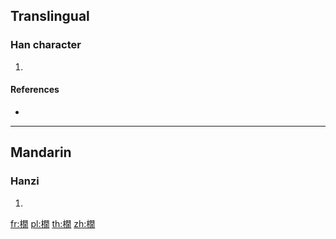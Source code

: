 ==Translingual==

===Han character===
{{Han char|rn=75|rad=木|as=12|sn=16|four=|canj=DANB}}

# {{defn|Han|sort=木12}}

====References====
* {{Han ref|kx=0553.020|dkj=15527|dj=0941.180|hdz=21296.140|uh=6A4C|ud=27212}}

----

==Mandarin==

===Hanzi===
{{cmn-hanzi|pin=[[xiàn]] ([[xian4]])|wg=hsien<sup>4</sup>}}

# {{defn|lang=cmn|sort=木12}}

[[fr:橌]]
[[pl:橌]]
[[th:橌]]
[[zh:橌]]